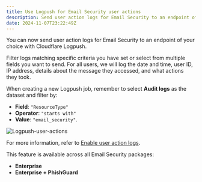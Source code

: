 ```yaml
---
title: Use Logpush for Email Security user actions
description: Send user action logs for Email Security to an endpoint of your choice with Cloudflare Logpush.
date: 2024-11-07T23:22:49Z
---
```


You can now send user action logs for Email Security to an endpoint of your choice with Cloudflare Logpush.

Filter logs matching specific criteria you have set or select from multiple fields you want to send. For all users, we will log the date and time, user ID, IP address, details about the message they accessed, and what actions they took. 

When creating a new Logpush job, remember to select **Audit logs** as the dataset and filter by: 

- **Field**: `"ResourceType"`
- **Operator**: `"starts with"`
- **Value**: `"email_security"`. 

![Logpush-user-actions](~/assets/images/changelog/email-security/Logpush-User-Actions.png)

For more information, refer to [Enable user action logs](/cloudflare-one/insights/logs/enable-logs/#enable-user-action-logs). 

This feature is available across all Email Security packages: 

-  **Enterprise** 
-  **Enterprise + PhishGuard** 